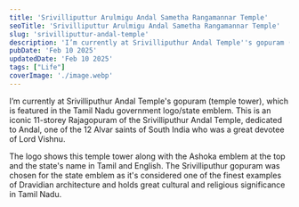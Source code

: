 ```yaml
---
title: 'Srivilliputtur Arulmigu Andal Sametha Rangamannar Temple'
seoTitle: 'Srivilliputtur Arulmigu Andal Sametha Rangamannar Temple'
slug: 'srivilliputtur-andal-temple'
description: 'I’m currently at Srivilliputhur Andal Temple''s gopuram (temple tower), which is featured in the Tamil Nadu government logo/state emblem.'
pubDate: 'Feb 10 2025'
updatedDate: 'Feb 10 2025'
tags: ["Life"]
coverImage: './image.webp'
---
```


<R2Image imageKey="assets/srivilliputtur-andal-temple-1961638e-cd98-80b9-a838-d130660cd0cc.dng" alt="Srivilliputtur Arulmigu Andal Sametha Rangamannar Temple" />


I’m currently at Srivilliputhur Andal Temple's gopuram (temple tower), which is featured in the Tamil Nadu government logo/state emblem. This is an iconic 11-storey Rajagopuram of the Srivilliputhur Andal Temple, dedicated to Andal, one of the 12 Alvar saints of South India who was a great devotee of Lord Vishnu.


The logo shows this temple tower along with the Ashoka emblem at the top and the state's name in Tamil and English. The Srivilliputhur gopuram was chosen for the state emblem as it's considered one of the finest examples of Dravidian architecture and holds great cultural and religious significance in Tamil Nadu.​​​​​​​​​​​​​​​​

